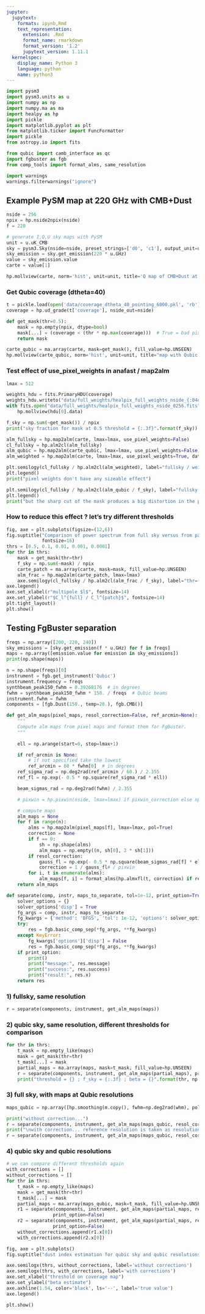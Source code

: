 ```yaml
---
jupyter:
  jupytext:
    formats: ipynb,Rmd
    text_representation:
      extension: .Rmd
      format_name: rmarkdown
      format_version: '1.2'
      jupytext_version: 1.11.1
  kernelspec:
    display_name: Python 3
    language: python
    name: python3
---
```


```python
import pysm3
import pysm3.units as u
import numpy as np
import numpy.ma as ma
import healpy as hp
import pickle
import matplotlib.pyplot as plt
from matplotlib.ticker import FuncFormatter
import pickle
from astropy.io import fits

from qubic import camb_interface as qc
import fgbuster as fgb
from comp_tools import format_alms, same_resolution

import warnings
warnings.filterwarnings("ignore")
```

## Example PySM map at 220 GHz with CMB+Dust

```python
nside = 256
npix = hp.nside2npix(nside)
f = 220

# generate I,Q,U sky maps with PySM
unit = u.uK_CMB
sky = pysm3.Sky(nside=nside, preset_strings=['d0', 'c1'], output_unit=unit)
sky_emission = sky.get_emission(220 * u.GHz)
value = sky_emission.value
carte = value[1]
```

```python
hp.mollview(carte, norm='hist', unit=unit, title='Q map of CMB+Dust at 220 GHz')
```

### Get Qubic coverage (dtheta=40)

```python
t = pickle.load(open('data/coverage_dtheta_40_pointing_6000.pkl', 'rb'))
coverage = hp.ud_grade(t['coverage'], nside_out=nside)
```

```python
def get_mask(thr=0.5):
    mask = np.empty(npix, dtype=bool)
    mask[...] = (coverage < (thr * np.max(coverage)))  # True = bad pixel
    return mask
```

```python
carte_qubic = ma.array(carte, mask=get_mask(), fill_value=hp.UNSEEN)
hp.mollview(carte_qubic, norm='hist', unit=unit, title="map with Qubic coverage > 0.5")
```

### Test effect of use_pixel_weights in anafast / map2alm

```python
lmax = 512
```

```python
weights_hdu = fits.PrimaryHDU(coverage)
weights_hdu.writeto("data/full_weights/healpix_full_weights_nside_{:04d}.fits".format(nside), overwrite=True)
with fits.open("data/full_weights/healpix_full_weights_nside_0256.fits") as hdu:
    hp.mollview(hdu[0].data)
```

```python
f_sky = np.sum(~get_mask()) / npix
print("sky fraction for mask at 0.5 threshold = {:.3f}".format(f_sky))
```

```python
alm_fullsky = hp.map2alm(carte, lmax=lmax, use_pixel_weights=False)
cl_fullsky = hp.alm2cl(alm_fullsky)
alm_qubic = hp.map2alm(carte_qubic, lmax=lmax, use_pixel_weights=False)
alm_weighted = hp.map2alm(carte, lmax=lmax, use_pixel_weights=True, datapath="data/")
```

```python
plt.semilogy(cl_fullsky / hp.alm2cl(alm_weighted), label="fullsky / weighted")
plt.legend()
print("pixel weights don't have any sizeable effect")
```

```python
plt.semilogy(cl_fullsky / hp.alm2cl(alm_qubic / f_sky), label="fullsky / qubic sky")
plt.legend()
print("but the sharp cut of the mask produces a big distortion in the power spectrum")
```

### How to reduce this effect ? let's try different thresholds

```python
fig, axe = plt.subplots(figsize=(12,6))
fig.suptitle("Comparison of power spectrum from full sky versus from partial sky (with different thresholds)",
             fontsize=16)
thrs = [0.5, 0.1, 0.01, 0.001, 0.0001]
for thr in thrs:
    mask = get_mask(thr=thr)
    f_sky = np.sum(~mask) / npix
    carte_patch = ma.array(carte, mask=mask, fill_value=hp.UNSEEN)
    alm_frac = hp.map2alm(carte_patch, lmax=lmax)
    axe.semilogy(cl_fullsky / hp.alm2cl(alm_frac / f_sky), label="thr={} ; fsky={:.3f}".format(thr, f_sky))
axe.legend()
axe.set_xlabel(r"multipole $l$", fontsize=14)
axe.set_ylabel(r"$C_l^{full} / C_l^{patch}$", fontsize=14)
plt.tight_layout()
plt.show()
```

## Testing FgBuster separation

```python
freqs = np.array([200, 220, 240])
sky_emissions = [sky.get_emission(f * u.GHz) for f in freqs]
maps = np.array([emission.value for emission in sky_emissions])
print(np.shape(maps))
```

```python
n = np.shape(freqs)[0]
instrument = fgb.get_instrument('Qubic')
instrument.frequency = freqs
synthbeam_peak150_fwhm = 0.39268176  # in degrees
fwhm = synthbeam_peak150_fwhm * 150. / freqs  # Qubic beams
instrument.fwhm = fwhm
components = [fgb.Dust(150., temp=20.), fgb.CMB()]
```

```python
def get_alm_maps(pixel_maps, resol_correction=False, ref_arcmin=None):
    """
    Compute alm maps from pixel maps and format them for FgBuster.
    """
    
    ell = np.arange(start=0, stop=lmax+1)

    if ref_arcmin is None:
        # if not specified take the lowest
        ref_arcmin = 60 * fwhm[0]  # in degrees
    ref_sigma_rad = np.deg2rad(ref_arcmin / 60.) / 2.355
    ref_fl = np.exp(- 0.5 * np.square(ref_sigma_rad * ell))

    beam_sigmas_rad = np.deg2rad(fwhm) / 2.355

    # pixwin = hp.pixwin(nside, lmax=lmax) if pixwin_correction else np.ones(lmax + 1)

    # compute maps
    alm_maps = None
    for f in range(n):
        alms = hp.map2alm(pixel_maps[f], lmax=lmax, pol=True)
        correction = None
        if f == 0:
            sh = np.shape(alms)
            alm_maps = np.empty((n, sh[0], 2 * sh[1]))
        if resol_correction:
            gauss_fl = np.exp(- 0.5 * np.square(beam_sigmas_rad[f] * ell))
            correction = 1 / gauss_fl# / pixwin
        for i, t in enumerate(alms):
            alm_maps[f, i] = format_alms(hp.almxfl(t, correction) if resol_correction else t)
    return alm_maps
```

```python
def separate(comp, instr, maps_to_separate, tol=1e-12, print_option=True):
    solver_options = {}
    solver_options['disp'] = True
    fg_args = comp, instr, maps_to_separate
    fg_kwargs = {'method': 'BFGS', 'tol': 1e-12, 'options': solver_options}
    try:
        res = fgb.basic_comp_sep(*fg_args, **fg_kwargs)
    except KeyError:
        fg_kwargs['options']['disp'] = False
        res = fgb.basic_comp_sep(*fg_args, **fg_kwargs)
    if print_option:
        print()
        print("message:", res.message)
        print("success:", res.success)
        print("result:", res.x)
    return res
```

### 1) fullsky, same resolution

```python
r = separate(components, instrument, get_alm_maps(maps))
```

### 2) qubic sky, same resolution, different thresholds for comparison

```python
for thr in thrs:
    t_mask = np.empty_like(maps)
    mask = get_mask(thr=thr)
    t_mask[...] = mask
    partial_maps = ma.array(maps, mask=t_mask, fill_value=hp.UNSEEN)
    r = separate(components, instrument, get_alm_maps(partial_maps), print_option=False)
    print("threshold = {} ; f_sky = {:.3f} ; beta = {}".format(thr, np.sum(~mask)/npix, r.x[0]))
```

### 3) full sky, with maps at Qubic resolutions

```python
maps_qubic = np.array([hp.smoothing(m.copy(), fwhm=np.deg2rad(whm), pol=True) for m, whm in zip(maps, fwhm)])
```

```python
print("without correction...")
r = separate(components, instrument, get_alm_maps(maps_qubic, resol_correction=False))
print("\nwith correction... reference resolution is taken as resolution at lowest frequency")
r = separate(components, instrument, get_alm_maps(maps_qubic, resol_correction=True))
```

### 4) qubic sky and qubic resolutions

```python
# we can compare different thresholds again
with_corrections = []
without_corrections = []
for thr in thrs:
    t_mask = np.empty_like(maps)
    mask = get_mask(thr=thr)
    t_mask[...] = mask
    partial_maps = ma.array(maps_qubic, mask=t_mask, fill_value=hp.UNSEEN)
    r1 = separate(components, instrument, get_alm_maps(partial_maps, resol_correction=False),
                 print_option=False)
    r2 = separate(components, instrument, get_alm_maps(partial_maps, resol_correction=True),
                 print_option=False)
    without_corrections.append(r1.x[0])
    with_corrections.append(r2.x[0])
```

```python
fig, axe = plt.subplots()
fig.suptitle("dust index estimation for qubic sky and qubic resolutions")

axe.semilogx(thrs, without_corrections, label='without corrections')
axe.semilogx(thrs, with_corrections, label='with corrections')
axe.set_xlabel("threshold on coverage map")
axe.set_ylabel("beta estimate")
axe.axhline(1.54, color='black', ls='--', label='true value')
axe.legend()

plt.show()
```
